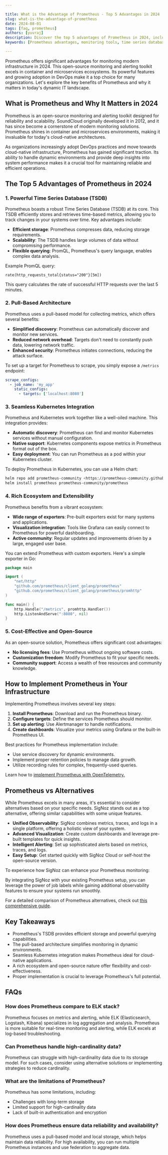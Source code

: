 ```yaml
---

title: What is the Advantage of Prometheus - Top 5 Advantages in 2024
slug: what-is-the-advantage-of-prometheus
date: 2024-08-01
tags: [faq, prometheus]
authors: [yuvraj]
description: Discover the top 5 advantages of Prometheus in 2024, including its powerful TSDB, pull-based architecture, and seamless Kubernetes integration.
keywords: [Prometheus advantages, monitoring tools, time series database, Kubernetes integration, open-source monitoring]

---
```


Prometheus offers significant advantages for monitoring modern infrastructure in 2024. This open-source monitoring and alerting toolkit excels in container and microservices ecosystems. Its powerful features and growing adoption in DevOps make it a top choice for many organizations. Let's explore the key benefits of Prometheus and why it matters in today's dynamic IT landscape.

## What is Prometheus and Why It Matters in 2024

Prometheus is an open-source monitoring and alerting toolkit designed for reliability and scalability. SoundCloud originally developed it in 2012, and it has since become a cornerstone of modern monitoring solutions. Prometheus shines in container and microservices environments, making it invaluable for today's cloud-native architectures.

As organizations increasingly adopt DevOps practices and move towards cloud-native infrastructure, Prometheus has gained significant traction. Its ability to handle dynamic environments and provide deep insights into system performance makes it a crucial tool for maintaining reliable and efficient operations.

## The Top 5 Advantages of Prometheus in 2024

### 1. Powerful Time Series Database (TSDB)

Prometheus boasts a robust Time Series Database (TSDB) at its core. This TSDB efficiently stores and retrieves time-based metrics, allowing you to track changes in your systems over time. Key advantages include:

- **Efficient storage**: Prometheus compresses data, reducing storage requirements.
- **Scalability**: The TSDB handles large volumes of data without compromising performance.
- **Flexible querying**: PromQL, Prometheus's query language, enables complex data analysis.

Example PromQL query:

```
rate(http_requests_total{status="200"}[5m])

```

This query calculates the rate of successful HTTP requests over the last 5 minutes.

### 2. Pull-Based Architecture

Prometheus uses a pull-based model for collecting metrics, which offers several benefits:

- **Simplified discovery**: Prometheus can automatically discover and monitor new services.
- **Reduced network overhead**: Targets don't need to constantly push data, lowering network traffic.
- **Enhanced security**: Prometheus initiates connections, reducing the attack surface.

To set up a target for Prometheus to scrape, you simply expose a `/metrics` endpoint:

```yaml
scrape_configs:
  - job_name: 'my_app'
    static_configs:
      - targets: ['localhost:8080']

```

### 3. Seamless Kubernetes Integration

Prometheus and Kubernetes work together like a well-oiled machine. This integration provides:

- **Automatic discovery**: Prometheus can find and monitor Kubernetes services without manual configuration.
- **Native support**: Kubernetes components expose metrics in Prometheus format out of the box.
- **Easy deployment**: You can run Prometheus as a pod within your Kubernetes cluster.

To deploy Prometheus in Kubernetes, you can use a Helm chart:

```bash
helm repo add prometheus-community <https://prometheus-community.github.io/helm-charts>
helm install prometheus prometheus-community/prometheus

```

### 4. Rich Ecosystem and Extensibility

Prometheus benefits from a vibrant ecosystem:

- **Wide range of exporters**: Pre-built exporters exist for many systems and applications.
- **Visualization integration**: Tools like Grafana can easily connect to Prometheus for powerful dashboarding.
- **Active community**: Regular updates and improvements driven by a large, engaged user base.

You can extend Prometheus with custom exporters. Here's a simple exporter in Go:

```go
package main

import (
    "net/http"
    "github.com/prometheus/client_golang/prometheus"
    "github.com/prometheus/client_golang/prometheus/promhttp"
)

func main() {
    http.Handle("/metrics", promhttp.Handler())
    http.ListenAndServe(":8080", nil)
}

```

### 5. Cost-Effective and Open-Source

As an open-source solution, Prometheus offers significant cost advantages:

- **No licensing fees**: Use Prometheus without ongoing software costs.
- **Customization freedom**: Modify Prometheus to fit your specific needs.
- **Community support**: Access a wealth of free resources and community knowledge.

## How to Implement Prometheus in Your Infrastructure

Implementing Prometheus involves several key steps:

1. **Install Prometheus**: Download and run the Prometheus binary.
2. **Configure targets**: Define the services Prometheus should monitor.
3. **Set up alerting**: Use Alertmanager to handle notifications.
4. **Create dashboards**: Visualize your metrics using Grafana or the built-in Prometheus UI.

Best practices for Prometheus implementation include:

- Use service discovery for dynamic environments.
- Implement proper retention policies to manage data growth.
- Utilize recording rules for complex, frequently-used queries.

Learn how to [implement Prometheus with OpenTelemetry.](https://signoz.io/blog/opentelemetry-collector-prometheus-receiver/)

## Prometheus vs Alternatives

While Prometheus excels in many areas, it's essential to consider alternatives based on your specific needs. SigNoz stands out as a top alternative, offering similar capabilities with some unique features. 

- **Unified Observability**: SigNoz combines metrics, traces, and logs in a single platform, offering a holistic view of your system.
- **Advanced Visualization**: Create custom dashboards and leverage pre-built templates for quick insights.
- **Intelligent Alerting**: Set up sophisticated alerts based on metrics, traces, and logs.
- **Easy Setup**: Get started quickly with SigNoz Cloud or self-host the open-source version.

To experience how SigNoz can enhance your Prometheus monitoring:

<GetStartedSigNoz />

By integrating SigNoz with your existing Prometheus setup, you can leverage the power of job labels while gaining additional observability features to ensure your systems run smoothly.

For a detailed comparison of Prometheus alternatives, check out [this comprehensive guide](https://signoz.io/comparisons/prometheus-alternatives/).

## Key Takeaways

- Prometheus's TSDB provides efficient storage and powerful querying capabilities.
- The pull-based architecture simplifies monitoring in dynamic environments.
- Seamless Kubernetes integration makes Prometheus ideal for cloud-native applications.
- A rich ecosystem and open-source nature offer flexibility and cost-effectiveness.
- Proper implementation is crucial to leverage Prometheus's full potential.

## FAQs

### How does Prometheus compare to ELK stack?

Prometheus focuses on metrics and alerting, while ELK (Elasticsearch, Logstash, Kibana) specializes in log aggregation and analysis. Prometheus is more suitable for real-time monitoring and alerting, while ELK excels at log-based troubleshooting.

### Can Prometheus handle high-cardinality data?

Prometheus can struggle with high-cardinality data due to its storage model. For such cases, consider using alternative solutions or implementing strategies to reduce cardinality.

### What are the limitations of Prometheus?

Prometheus has some limitations, including:

- Challenges with long-term storage
- Limited support for high-cardinality data
- Lack of built-in authentication and encryption

### How does Prometheus ensure data reliability and availability?

Prometheus uses a pull-based model and local storage, which helps maintain data reliability. For high availability, you can run multiple Prometheus instances and use federation to aggregate data.